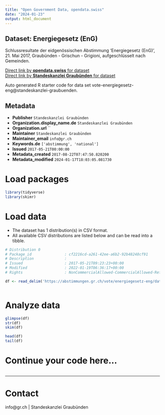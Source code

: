 ```yaml
---
title: "Open Government Data, opendata.swiss"
date: "2024-01-23"
output: html_document
---
```


## Dataset: Energiegesetz (EnG)

Schlussresultate der eidgenössischen Abstimmung 'Energiegesetz (EnG)', 21. Mai 2017, Graubünden - Grischun - Grigioni, aufgeschlüsselt nach Gemeinden.

[Direct link by **opendata.swiss** for dataset](https://opendata.swiss/de/dataset/energiegesetz-eng)<br>
[Direct link by **Standeskanzlei Graubünden** for dataset](https://abstimmungen.gr.ch/vote/energiegesetz-eng/data)

Auto generated R starter code for data set vote-energiegesetz-eng@standeskanzlei-graubuenden.

## Metadata

- **Publisher** `Standeskanzlei Graubünden`
- **Organization.display_name.de** `Standeskanzlei Graubünden`
- **Organization.url** ``
- **Maintainer** `Standeskanzlei Graubünden`
- **Maintainer_email** `info@gr.ch`
- **Keywords.de** `['abstimmung', 'national']`
- **Issued** `2017-05-21T00:00:00`
- **Metadata_created** `2017-08-22T07:47:50.820200`
- **Metadata_modified** `2024-01-17T18:03:05.081730`


# Load packages

```r

library(tidyverse)
library(skimr)

```

# Load data

-   The dataset has 1 distribution(s) in CSV format.
-   All available CSV distributions are listed below and can be read into a tibble.

```r

# Distribution 0
# Package_id               : cf2216cd-a261-42ee-a6b2-92b48248cf91
# Description              : 
# Issued                   : 2017-05-21T09:23:23+00:00
# Modified                 : 2022-01-19T06:36:17+00:00
# Rights                   : NonCommercialAllowed-CommercialAllowed-ReferenceRequired

df <- read_delim('https://abstimmungen.gr.ch/vote/energiegesetz-eng/data-csv')



```

# Analyze data

```r

glimpse(df)
str(df)
skim(df)

head(df)
tail(df)

```

# Continue your code here...

```r

```

------------------------------------------------------------------------

# Contact

info@gr.ch | Standeskanzlei Graubünden
